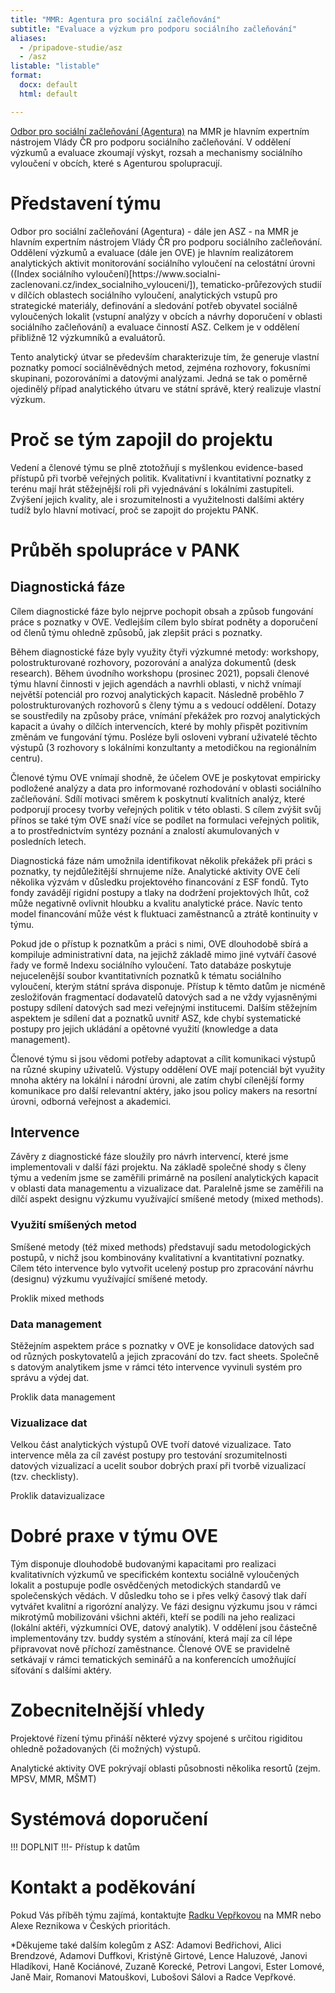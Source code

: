 ```yaml
---
title: "MMR: Agentura pro sociální začleňování"
subtitle: "Evaluace a výzkum pro podporu sociálního začleňování"
aliases: 
  - /pripadove-studie/asz
  - /asz
listable: "listable"
format: 
  docx: default
  html: default

---
```


[Odbor pro sociální začleňování (Agentura)](https://www.mmr.cz/cs/ministerstvo/agentura-pro-socialni-zaclenovani) na MMR je hlavním expertním nástrojem Vlády ČR pro podporu sociálního začleňování. V oddělení výzkumů a evaluace zkoumají výskyt, rozsah a mechanismy sociálního vyloučení v obcích, které s Agenturou spolupracují. 

# Představení týmu

Odbor pro sociální začleňování (Agentura) - dále jen ASZ - na MMR je hlavním expertním nástrojem Vlády ČR pro podporu sociálního začleňování. Oddělení výzkumů a evaluace (dále jen OVE) je hlavním realizátorem analytických aktivit monitorování sociálního vyloučení na celostátní úrovni ((Index sociálního vyloučení)[https://www.socialni-zaclenovani.cz/index_socialniho_vylouceni/]), tematicko-průřezových studií v dílčích oblastech sociálního vyloučení, analytických vstupů pro strategické materiály, definování a sledování potřeb obyvatel sociálně vyloučených lokalit (vstupní analýzy v obcích a návrhy doporučení v oblasti sociálního začleňování) a evaluace činností ASZ. Celkem je v oddělení přibližně 12 výzkumníků a evaluátorů.

Tento analytický útvar se především charakterizuje tím, že generuje vlastní poznatky pomocí sociálněvědných metod, zejména rozhovory, fokusními skupinani, pozorováními a datovými analýzami. Jedná se tak o poměrně ojedinělý případ analytického útvaru ve státní správě, který realizuje vlastní výzkum.

# Proč se tým zapojil do projektu 

Vedení a členové týmu se plně ztotožňují s myšlenkou evidence-based přístupů při tvorbě veřejných politik. Kvalitativní i kvantitativní poznatky z terénu mají hrát stěžejnější roli při vyjednávání s lokálními zastupiteli. Zvýšení jejich kvality, ale i srozumitelnosti a využitelnosti dalšími aktéry tudíž bylo hlavní motivací, proč se zapojit do projektu PANK.

# Průběh spolupráce v PANK

## Diagnostická fáze

Cílem diagnostické fáze bylo nejprve pochopit obsah a způsob fungování práce s poznatky v OVE. Vedlejším cílem bylo sbírat podněty a doporučení od členů týmu ohledně způsobů, jak zlepšit práci s poznatky.

Během diagnostické fáze byly využity čtyři výzkumné metody: workshopy, polostrukturované rozhovory, pozorování a analýza dokumentů (desk research). Během úvodního workshopu (prosinec 2021), popsali členové týmu hlavní činnosti v jejich agendách a navrhli oblasti, v nichž vnímají největší potenciál pro rozvoj analytických kapacit. Následně proběhlo 7 polostrukturovaných rozhovorů s členy týmu a s vedoucí oddělení. Dotazy se soustředily na způsoby práce, vnímání překážek pro rozvoj analytických kapacit a úvahy o dílčích intervencích, které by mohly přispět pozitivním změnám ve fungování týmu. Posléze byli osloveni vybraní uživatelé těchto výstupů (3 rozhovory s lokálními konzultanty a metodičkou na regionálním centru).

Členové týmu OVE vnímají shodně, že účelem OVE je poskytovat empiricky podložené analýzy a data pro informované rozhodování v oblasti sociálního začleňování. Sdílí motivaci směrem k poskytnutí kvalitních analýz, které podporují procesy tvorby veřejných politik v této oblasti. S cílem zvýšit svůj přínos se také tým OVE snaží více se podílet na formulaci veřejných politik, a to prostřednictvím syntézy poznání a znalostí akumulovaných v posledních letech.

Diagnostická fáze nám umožnila identifikovat několik překážek při práci s poznatky, ty nejdůležitější shrnujeme níže.
Analytické aktivity OVE čelí několika výzvám v důsledku projektového financování z ESF fondů. Tyto fondy zavádějí rigidní postupy a tlaky na dodržení projektových lhůt, což může negativně ovlivnit hloubku a kvalitu analytické práce. Navíc tento model financování může vést k fluktuaci zaměstnanců a ztrátě kontinuity v týmu.

Pokud jde o přístup k poznatkům a práci s nimi, OVE dlouhodobě sbírá a kompiluje administrativní data, na jejichž základě mimo jiné vytváří časové řady ve formě Indexu sociálního vyloučení. Tato databáze poskytuje nejucelenější soubor kvantitativních poznatků k tématu sociálního vyloučení, kterým státní správa disponuje. Přístup k těmto datům je nicméně zesložiťován fragmentací dodavatelů datových sad a ne vždy vyjasněnými postupy sdílení datových sad mezi veřejnými institucemi. Dalším stěžejním aspektem je sdílení dat a poznatků uvnitř ASZ, kde chybí systematické postupy pro jejich ukládání a opětovné využití (knowledge a data management).

Členové týmu si jsou vědomi potřeby adaptovat a cílit komunikaci výstupů na různé skupiny uživatelů. Výstupy oddělení OVE mají potenciál být využity mnoha aktéry na lokální i národní úrovni, ale zatím chybí cílenější formy komunikace pro další relevantní aktéry, jako jsou policy makers na resortní úrovni, odborná veřejnost a akademici.

## Intervence

Závěry z diagnostické fáze sloužily pro návrh intervencí, které jsme implementovali v další fázi projektu. Na základě společné shody s členy týmu a vedením jsme se zaměřili primárně na posílení analytických kapacit v oblasti data managementu a vizualizace dat. Paralelně jsme se zaměřili na dílčí aspekt designu výzkumu využívající smíšené metody (mixed methods).

### Využití smíšených metod

Smíšené metody (též mixed methods) představují sadu metodologických postupů, v nichž jsou kombinovány kvalitativní a kvantitativní poznatky. Cílem této intervence bylo vytvořit ucelený postup pro zpracování návrhu (designu) výzkumu využívající smíšené metody.

Proklik mixed methods

### Data management

Stěžejním aspektem práce s poznatky v OVE je konsolidace datových sad od různých poskytovatelů a jejich zpracování do tzv. fact sheets. Společně s datovým analytikem jsme v rámci této intervence vyvinuli systém pro správu a výdej dat.

Proklik data management

### Vizualizace dat

Velkou část analytických výstupů OVE tvoří datové vizualizace. Tato intervence měla za cíl zavést postupy pro testování srozumitelnosti datových vizualizací a ucelit soubor dobrých praxí při tvorbě vizualizací (tzv. checklisty).

Proklik datavizualizace

# Dobré praxe v týmu OVE

Tým disponuje dlouhodobě budovanými kapacitami pro realizaci kvalitativních výzkumů ve specifickém kontextu sociálně vyloučených lokalit a postupuje podle osvědčených metodických standardů ve společenských vědách. V důsledku toho se i přes velký časový tlak daří vytvářet kvalitní a rigorózní analýzy.
Ve fázi designu výzkumu jsou v rámci mikrotýmů mobilizováni všichni aktéři, kteří se podíli na jeho realizaci (lokální aktéři, výzkumníci OVE, datový analytik).
V oddělení jsou částečně implementovány tzv. buddy systém a stínování, která mají za cíl lépe připravovat nově příchozí zaměstnance.
Členové OVE se pravidelně setkávají v rámci tematických seminářů a na konferencích umožňující síťování s dalšími aktéry.

# Zobecnitelnější vhledy

Projektové řízení týmu přináší některé výzvy spojené s určitou rigiditou ohledně požadovaných (či možných) výstupů.

Analytické aktivity OVE pokrývají oblasti působnosti několika resortů (zejm. MPSV, MMR, MŠMT)

# Systémová doporučení

!!! DOPLNIT !!!- Přístup k datům 

# Kontakt a poděkování

Pokud Vás příběh týmu zajímá, kontaktujte [Radku Vepřkovou](mailto:radka.veprkova@mmr.cz) na MMR nebo Alexe Reznikowa v Českých prioritách. 

*Děkujeme také dalším kolegům z ASZ: Adamovi Bedřichovi, Alici Brendzové, Adamovi Duffkovi, Kristýně Girtové, Lence Haluzové, Janovi Hladíkovi, Haně Kociánové, Zuzaně Korecké, Petrovi Langovi, Ester Lomové, Janě Mair, Romanovi Matouškovi, Lubošovi Sálovi a Radce Vepřkové.
